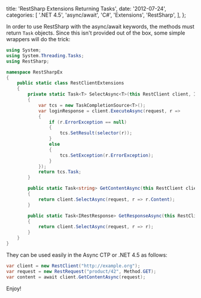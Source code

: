 
  title: 'RestSharp Extensions Returning Tasks',
  date: '2012-07-24',
  categories: [
    '.NET 4.5',
    'async/await',
    'C#',
    'Extensions',
    'RestSharp',
  ],
};


In order to use RestSharp with the async/await keywords, the methods must return `Task` objects. Since this isn't provided out of the box, some simple wrappers will do the trick:

```csharp
using System;
using System.Threading.Tasks;
using RestSharp;

namespace RestSharpEx
{
    public static class RestClientExtensions
    {
        private static Task<T> SelectAsync<T>(this RestClient client, IRestRequest request, Func<IRestResponse, T> selector)
        {
            var tcs = new TaskCompletionSource<T>();
            var loginResponse = client.ExecuteAsync(request, r =>
            {
                if (r.ErrorException == null)
                {
                    tcs.SetResult(selector(r));
                }
                else
                {
                    tcs.SetException(r.ErrorException);
                }
            });
            return tcs.Task;
        }

        public static Task<string> GetContentAsync(this RestClient client, IRestRequest request)
        {
            return client.SelectAsync(request, r => r.Content);
        }

        public static Task<IRestResponse> GetResponseAsync(this RestClient client, IRestRequest request)
        {
            return client.SelectAsync(request, r => r);
        }
    }
}
```

They can be used easily in the Async CTP or .NET 4.5 as follows:

```csharp
var client = new RestClient("http://example.org");
var request = new RestRequest("product/42", Method.GET);
var content = await client.GetContentAsync(request);
```

Enjoy!
